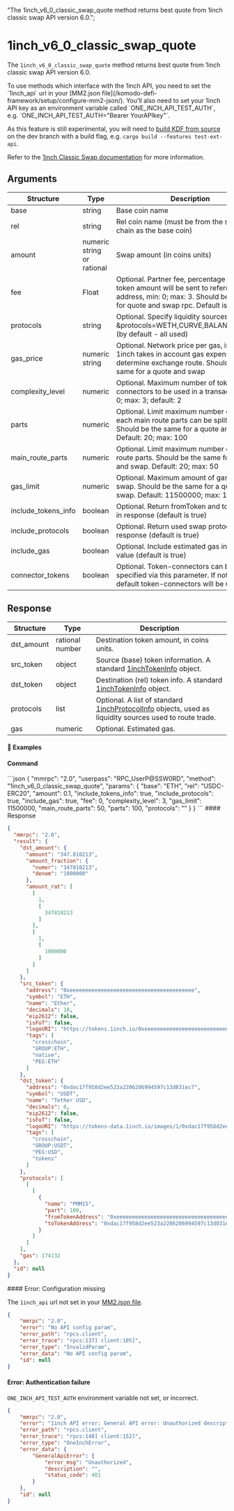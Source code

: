  "The 1inch_v6_0_classic_swap_quote method returns best quote from 1inch classic swap API version 6.0.";

# 1inch\_v6\_0\_classic\_swap\_quote

The `1inch_v6_0_classic_swap_quote` method returns best quote from 1inch classic swap API version 6.0.

<Note>
  To use methods which interface with the 1inch API, you need to set the `1inch_api` url in your [MM2.json file](/komodo-defi-framework/setup/configure-mm2-json/).
  You'll also need to set your 1inch API key as an environment variable called `ONE_INCH_API_TEST_AUTH`, e.g. `ONE_INCH_API_TEST_AUTH="Bearer YourAPIkey"`.

  As this feature is still experimental, you will need to [build KDF from source](https://github.com/KomodoPlatform/komodo-defi-framework?tab=readme-ov-file#building-from-source) on the dev branch with a build flag, e.g. `cargo build --features test-ext-api`.
</Note>

Refer to the [1inch Classic Swap documentation](https://portal.1inch.dev/documentation/apis/swap/classic-swap/quick-start) for more information.

## Arguments

| Structure             | Type                       | Description                                                                                                                                                     |
| --------------------- | -------------------------- | --------------------------------------------------------------------------------------------------------------------------------------------------------------- |
| base                  | string                     | Base coin name                                                                                                                                                  |
| rel                   | string                     | Rel coin name (must be from the same EVM chain as the base coin)                                                                                                |
| amount                | numeric string or rational | Swap amount (in coins units)                                                                                                                                    |
| fee                   | Float                      | Optional. Partner fee, percentage of src token amount will be sent to referrer address, min: 0; max: 3. Should be the same for quote and swap rpc. Default is 0 |
| protocols             | string                     | Optional. Specify liquidity sources e.g.: \&protocols=WETH,CURVE,BALANCER,...,ZRX (by default - all used)                                                       |
| gas\_price            | numeric string             | Optional. Network price per gas, in Gwei. 1inch takes in account gas expenses to determine exchange route. Should be the same for a quote and swap              |
| complexity\_level     | numeric                    | Optional. Maximum number of token-connectors to be used in a transaction, min: 0; max: 3; default: 2                                                            |
| parts                 | numeric                    | Optional. Limit maximum number of parts each main route parts can be split into. Should be the same for a quote and swap. Default: 20; max: 100                 |
| main\_route\_parts    | numeric                    | Optional. Limit maximum number of main route parts. Should be the same for a quote and swap. Default: 20; max: 50                                               |
| gas\_limit            | numeric                    | Optional. Maximum amount of gas for a swap. Should be the same for a quote and swap. Default: 11500000; max: 11500000                                           |
| include\_tokens\_info | boolean                    | Optional. Return fromToken and toToken info in response (default is true)                                                                                       |
| include\_protocols    | boolean                    | Optional. Return used swap protocols in response (default is true)                                                                                              |
| include\_gas          | boolean                    | Optional. Include estimated gas in return value (default is true)                                                                                               |
| connector\_tokens     | boolean                    | Optional. Token-connectors can be specified via this parameter. If not set, default token-connectors will be used                                               |

## Response

| Structure   | Type            | Description                                                                                                                                                                        |
| ----------- | --------------- | ---------------------------------------------------------------------------------------------------------------------------------------------------------------------------------- |
| dst\_amount | rational number | Destination token amount, in coins units.                                                                                                                                          |
| src\_token  | object          | Source (base) token information. A standard [1inchTokenInfo](/komodo-defi-framework/api/common_structures/orders/#1inch-token-info) object.                                        |
| dst\_token  | object          | Destination (rel) token info. A standard [1inchTokenInfo](/komodo-defi-framework/api/common_structures/orders/#1inch-token-info) object.                                           |
| protocols   | list            | Optional. A list of standard [1inchProtocolInfo](/komodo-defi-framework/api/common_structures/orders/#1inch-protocol-info) objects, used as liquidity sources used to route trade. |
| gas         | numeric         | Optional. Estimated gas.                                                                                                                                                           |

#### 📌 Examples

#### Command

<CodeGroup title="" tag="POST" label="1inch_v6_0_classic_swap_quote" mm2MethodDecorate="true">
  ```json
  {
    "mmrpc": "2.0",
    "userpass": "RPC_UserP@SSW0RD",
    "method": "1inch_v6_0_classic_swap_quote",
    "params": {
      "base": "ETH",
      "rel": "USDC-ERC20",
      "amount": 0.1,
      "include_tokens_info": true,
      "include_protocols": true,
      "include_gas": true,
      "fee": 0,
      "complexity_level": 3,
      "gas_limit": 11500000,
      "main_route_parts": 50,
      "parts": 100,
      "protocols": ""
    }
  }
  ```
</CodeGroup>

<CollapsibleSection expandedText="Hide Response" collapsedText="Show Response">
  #### Response

  ```json
  {
    "mmrpc": "2.0",
    "result": {
      "dst_amount": {
        "amount": "347.810213",
        "amount_fraction": {
          "numer": "347810213",
          "denom": "1000000"
        },
        "amount_rat": [
          [
            1,
            [
              347810213
            ]
          ],
          [
            1,
            [
              1000000
            ]
          ]
        ]
      },
      "src_token": {
        "address": "0xeeeeeeeeeeeeeeeeeeeeeeeeeeeeeeeeeeeeeeee",
        "symbol": "ETH",
        "name": "Ether",
        "decimals": 18,
        "eip2612": false,
        "isFoT": false,
        "logoURI": "https://tokens.1inch.io/0xeeeeeeeeeeeeeeeeeeeeeeeeeeeeeeeeeeeeeeee.png",
        "tags": [
          "crosschain",
          "GROUP:ETH",
          "native",
          "PEG:ETH"
        ]
      },
      "dst_token": {
        "address": "0xdac17f958d2ee523a2206206994597c13d831ec7",
        "symbol": "USDT",
        "name": "Tether USD",
        "decimals": 6,
        "eip2612": false,
        "isFoT": false,
        "logoURI": "https://tokens-data.1inch.io/images/1/0xdac17f958d2ee523a2206206994597c13d831ec7.webp",
        "tags": [
          "crosschain",
          "GROUP:USDT",
          "PEG:USD",
          "tokens"
        ]
      },
      "protocols": [
        [
          [
            {
              "name": "PMM15",
              "part": 100,
              "fromTokenAddress": "0xeeeeeeeeeeeeeeeeeeeeeeeeeeeeeeeeeeeeeeee",
              "toTokenAddress": "0xdac17f958d2ee523a2206206994597c13d831ec7"
            }
          ]
        ]
      ],
      "gas": 174132
    },
    "id": null
  }
  ```
</CollapsibleSection>

<CollapsibleSection expandedText="Hide Error Responses" collapsedText="Show Error Responses">
  #### Error: Configuration missing

  The `1inch_api` url not set in your [MM2.json file](/komodo-defi-framework/setup/configure-mm2-json/).

  ```json
  {
      "mmrpc": "2.0",
      "error": "No API config param",
      "error_path": "rpcs.client",
      "error_trace": "rpcs:137] client:105]",
      "error_type": "InvalidParam",
      "error_data": "No API config param",
      "id": null
  }
  ```

  #### Error: Authentication failure

  `ONE_INCH_API_TEST_AUTH` environment variable not set, or incorrect.

  ```json
  {
      "mmrpc": "2.0",
      "error": "1inch API error: General API error: Unauthorized description: ",
      "error_path": "rpcs.client",
      "error_trace": "rpcs:140] client:152]",
      "error_type": "OneInchError",
      "error_data": {
          "GeneralApiError": {
              "error_msg": "Unauthorized",
              "description": "",
              "status_code": 401
          }
      },
      "id": null
  }
  ```
</CollapsibleSection>
